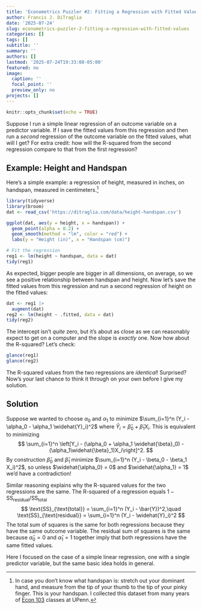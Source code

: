 ```yaml
---
title: 'Econometrics Puzzler #2: Fitting a Regression with Fitted Values'
author: Francis J. DiTraglia
date: '2025-07-24'
slug: econometrics-puzzler-2-fitting-a-regression-with-fitted-values
categories: []
tags: []
subtitle: ''
summary: ''
authors: []
lastmod: '2025-07-24T19:33:08-05:00'
featured: no
image:
  caption: ''
  focal_point: ''
  preview_only: no
projects: []
---
```


```r
knitr::opts_chunk$set(echo = TRUE)
```


Suppose I run a simple linear regression of an outcome variable on a predictor variable. If I save the fitted values from this regression and then run a *second* regression of the outcome variable on the fitted values, what will I get? For extra credit: how will the R-squared from the second regression compare to that from the first regression?


## Example: Height and Handspan

Here's a simple example: a regression of height, measured in inches, on handspan, measured in centimeters.^[In case you don't know what handspan is: stretch out your dominant hand, and measure from the tip of your thumb to the tip of your pinky finger. This is your handspan. I collected this dataset from many years of [Econ 103](https://ditraglia.com/Econ103Public) classes at UPenn.]
```r
library(tidyverse)
library(broom)
dat <- read_csv('https://ditraglia.com/data/height-handspan.csv')

ggplot(dat, aes(y = height, x = handspan)) +
  geom_point(alpha = 0.2) +
  geom_smooth(method = "lm", color = "red") +
  labs(y = "Height (in)", x = "Handspan (cm)")

# Fit the regression
reg1 <- lm(height ~ handspan, data = dat)
tidy(reg1)
```
As expected, bigger people are bigger in all dimensions, on average, so we see a positive relationship between handspan and height. Now let's save the fitted values from this regression and run a second regression of height on the fitted values:
```r
dat <- reg1 |> 
  augment(dat)
reg2 <- lm(height ~ .fitted, data = dat)
tidy(reg2)
```

The intercept isn't *quite* zero, but it's about as close as we can reasonably expect to get on a computer and the slope is *exactly* one. Now how about the R-squared? Let's check:
```r
glance(reg1)
glance(reg2)
```

The R-squared values from the two regressions are *identical*! Surprised? Now's your last chance to think it through on your own before I give my solution.  



## Solution

Suppose we wanted to choose $\alpha_0$ and $\alpha_1$ to minimize $\sum_{i=1}^n (Y_i - \alpha_0 - \alpha_1 \widehat{Y}_i)^2$ where $\widehat{Y}_i = \widehat{\beta}_0 + \widehat{\beta}_1 X_i$. This is equivalent to minimizing 
$$
\sum_{i=1}^n \left[Y_i - (\alpha_0 + \alpha_1 \widehat{\beta}_0) - (\alpha_1\widehat{\beta}_1)X_i\right]^2.
$$
By construction $\widehat{\beta}_0$ and $\widehat{\beta}_1$ minimize $\sum_{i=1}^n (Y_i - \beta_0 -  \beta_1 X_i)^2$, so unless $\widehat{\alpha_0} = 0$ and $\widehat{\alpha_1} = 1$ we'd have a contradiction! 


Similar reasoning explains why the R-squared values for the two regressions are the same. The R-squared of a regression equals $1 - \text{SS}_{\text{residual}} / \text{SS}_{\text{total}}$ 
$$
\text{SS}_{\text{total}} = \sum_{i=1}^n (Y_i - \bar{Y})^2,\quad
\text{SS}_{\text{residual}} = \sum_{i=1}^n (Y_i - \widehat{Y}_i)^2
$$
The total sum of squares is the same for both regressions because they have the same outcome variable. The residual sum of squares is the same because $\widehat{\alpha}_0 = 0$ and $\widehat{\alpha}_1 = 1$ together imply that both regressions have the same fitted values.

Here I focused on the case of a simple linear regression, one with a single predictor variable, but the same basic idea holds in general.
